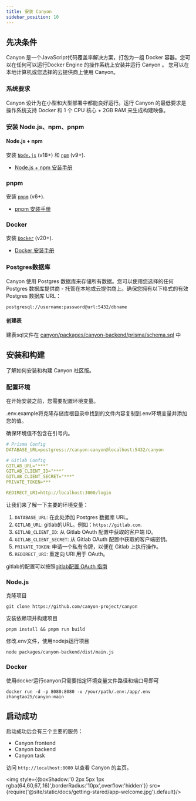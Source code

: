 ```yaml
---
title: 安装 Canyon
sidebar_position: 10
---
```


## 先决条件

Canyon 是一个JavaScript代码覆盖率解决方案，打包为一组 Docker 容器。您可以在任何可以运行Docker Engine 的操作系统上安装并运行 Canyon 。
您可以在本地计算机或您选择的云提供商上使用 Canyon。

### 系统要求

Canyon 设计为在小型和大型部署中都能良好运行。运行 Canyon 的最低要求是操作系统支持 Docker 和 1 个 CPU 核心 + 2GB RAM 来生成构建映像。

### 安装 Node.js、npm、pnpm

#### Node.js + npm

安装 [`Node.js`](https://nodejs.org/en) (v18+) 和 [`npm`](https://www.npmjs.com) (v9+).

- [Node.js + npm 安装手册](https://nodejs.org/en/download)


### pnpm

安装 [`pnpm`](https://pnpm.io) (v6+).

- [pnpm 安装手册](https://pnpm.io/installation)

### Docker

安装 [`Docker`](https://www.docker.com) (v20+).

- [Docker 安装手册](https://docs.docker.com/engine/install)

### Postgres数据库

Canyon 使用 Postgres 数据库来存储所有数据。您可以使用您选择的任何 Postgres 数据库提供商 - 托管在本地或云提供商上。确保您拥有以下格式的有效 Postgres 数据库 URL：

```
postgresql://username:password@url:5432/dbname
```

#### 创建表

建表sql文件在 [canyon/packages/canyon-backend/prisma/schema.sql](https://github.com/canyon-project/canyon/blob/dev/packages/canyon-backend/prisma/create-table.sql) 中

## 安装和构建

了解如何安装和构建 Canyon 社区版。

### 配置环境

在开始安装之前，您需要配置环境变量。

.env.example将克隆存储库根目录中找到的文件内容复制到.env环境变量并添加您的值。

确保环境值不包含在引号内。

```yaml
# Prisma Config
DATABASE_URL=postgress://canyon:canyon@localhost:5432/canyon

# Gitlab Config
GITLAB_URL="***"
GITLAB_CLIENT_ID="***"
GITLAB_CLIENT_SECRET="***"
PRIVATE_TOKEN=***

REDIRECT_URI=http://localhost:3000/login

```

让我们来了解一下主要的环境变量：

1. `DATABASE_URL`: 在此处添加 Postgres 数据库 URL。
2. `GITLAB_URL`: gitlab的URL。例如：`https://gitlab.com`.
3. `GITLAB_CLIENT_ID`: 从 Gitlab OAuth 配置中获取的客户端 ID。
4. `GITLAB_CLIENT_SECRET`: 从 Gitlab OAuth 配置中获取的客户端密钥。
5. `PRIVATE_TOKEN`: 申请一个私有令牌，以便在 Gitlab 上执行操作。
6. `REDIRECT_URI`: 重定向 URI 用于 OAuth。

gitlab的配置可以按照[gitlab配置 OAuth 指南](https://docs.gitlab.com/ee/api/oauth2.html)

### Node.js

克隆项目

```shell
git clone https://github.com/canyon-project/canyon
```

安装依赖项并构建项目

```shell
pnpm install && pnpm run build
```

修改.env文件，使用nodejs运行项目

```shell
node packages/canyon-backend/dist/main.js
```


### Docker

使用docker运行canyon只需要指定环境变量文件路径和端口号即可

```shell
docker run -d -p 8080:8080 -v /your/path/.env:/app/.env zhangtao25/canyon:main
```

## 启动成功

启动成功后会有三个主要的服务：

- Canyon frontend
- Canyon backend
- Canyon task

访问 `http://localhost:8080` 以查看 Canyon 的主页。

<img style={{boxShadow:'0 2px 5px 1px rgba(64,60,67,.16)',borderRadius:'10px',overflow:'hidden'}} src={require('@site/static/docs/getting-stared/app-welcome.jpg').default}/>
